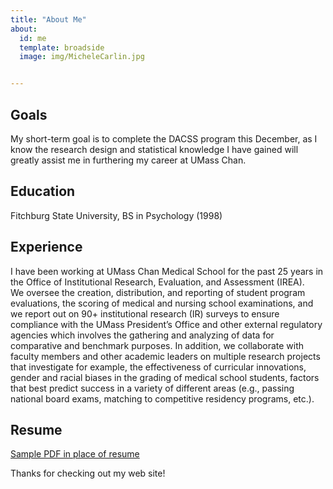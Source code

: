 ```yaml
---
title: "About Me"
about:
  id: me
  template: broadside
  image: img/MicheleCarlin.jpg


---
```


:::{#me}

## Goals
My short-term goal is to complete the DACSS program this December, as I know the research design and statistical knowledge I have gained will greatly assist me in furthering my career at UMass Chan.

## Education
Fitchburg State University, BS in Psychology (1998)

## Experience
I have been working at UMass Chan Medical School for the past 25 years in the Office of Institutional Research, Evaluation, and Assessment (IREA).  
We oversee the creation, distribution, and reporting of student program evaluations, the scoring of medical and nursing school examinations, and we report out on 90+ institutional research (IR) surveys to ensure compliance with the UMass President’s Office and other external regulatory agencies which involves the gathering and analyzing of data for comparative and benchmark purposes. In addition, we collaborate with faculty members and other academic leaders on multiple research projects that investigate for example, the effectiveness of curricular innovations, gender and racial biases in the grading of medical school students, factors that best predict success in a variety of different areas (e.g., passing national board exams, matching to competitive residency programs, etc.).

## Resume

<a href="files/Sample.pdf" target="_blank">Sample PDF in place of resume</a>

:::

Thanks for checking out my web site!


